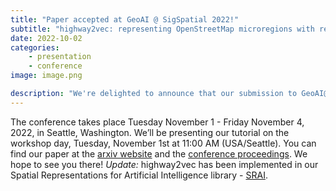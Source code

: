 ```yaml
---
title: "Paper accepted at GeoAI @ SigSpatial 2022!"
subtitle: "highway2vec: representing OpenStreetMap microregions with respect to their road network characteristics"
date: 2022-10-02
categories:
    - presentation
    - conference
image: image.png

description: "We're delighted to announce that our submission to GeoAI@SigSpatial 2022 has been accepted! We'll be presenting a paper on OpenStreetMap region representation learning with respect to their road network characteristics."
---
```



The conference takes place Tuesday November 1 - Friday November 4, 2022, in Seattle, Washington. We'll be presenting our tutorial on the workshop day, Tuesday, November 1st at 11:00 AM (USA/Seattle).
You can find our paper at the [arxiv website](https://arxiv.org/abs/2304.13865) and the [conference proceedings](https://dl.acm.org/doi/abs/10.1145/3557918.3565865). We hope to see you there! 
<em>Update:</em> highway2vec has been implemented in our Spatial Representations for Artificial Intelligence library - [SRAI](https://kraina-ai.github.io/srai).
